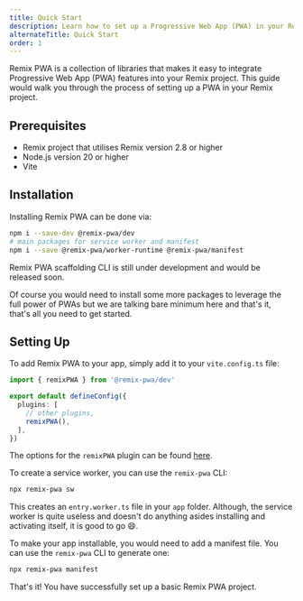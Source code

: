 ```yaml
---
title: Quick Start
description: Learn how to set up a Progressive Web App (PWA) in your Remix project
alternateTitle: Quick Start
order: 1
---
```


Remix PWA is a collection of libraries that makes it easy to integrate Progressive Web App (PWA) features into your Remix project. This guide would walk you through the process of setting up a PWA in your Remix project.

## Prerequisites

- Remix project that utilises Remix version 2.8 or higher
- Node.js version 20 or higher
- Vite

## Installation

Installing Remix PWA can be done via:

```bash
npm i --save-dev @remix-pwa/dev
# main packages for service worker and manifest
npm i --save @remix-pwa/worker-runtime @remix-pwa/manifest
```

<Info>
  Remix PWA scaffolding CLI is still under development and would be released soon.
</Info>

Of course you would need to install some more packages to leverage the full power of PWAs but we are talking bare minimum here and that's it,
that's all you need to get started.

## Setting Up

To add Remix PWA to your app, simply add it to your `vite.config.ts` file:

```ts {{ filename: 'vite.config.ts' }}
import { remixPWA } from '@remix-pwa/dev'

export default defineConfig({
  plugins: [
    // other plugins,
    remixPWA(),
  ],
})
```

The options for the `remixPWA` plugin can be found [here](/docs/dev/vite-config).

To create a service worker, you can use the `remix-pwa` CLI:

```bash
npx remix-pwa sw
```

This creates an `entry.worker.ts` file in your `app` folder. Although, the service worker is quite useless and doesn't do anything
asides installing and activating itself, it is good to go 😄.

To make your app installable, you would need to add a manifest file. You can use the `remix-pwa` CLI to generate one:

```bash
npx remix-pwa manifest
```

That's it! You have successfully set up a basic Remix PWA project.
